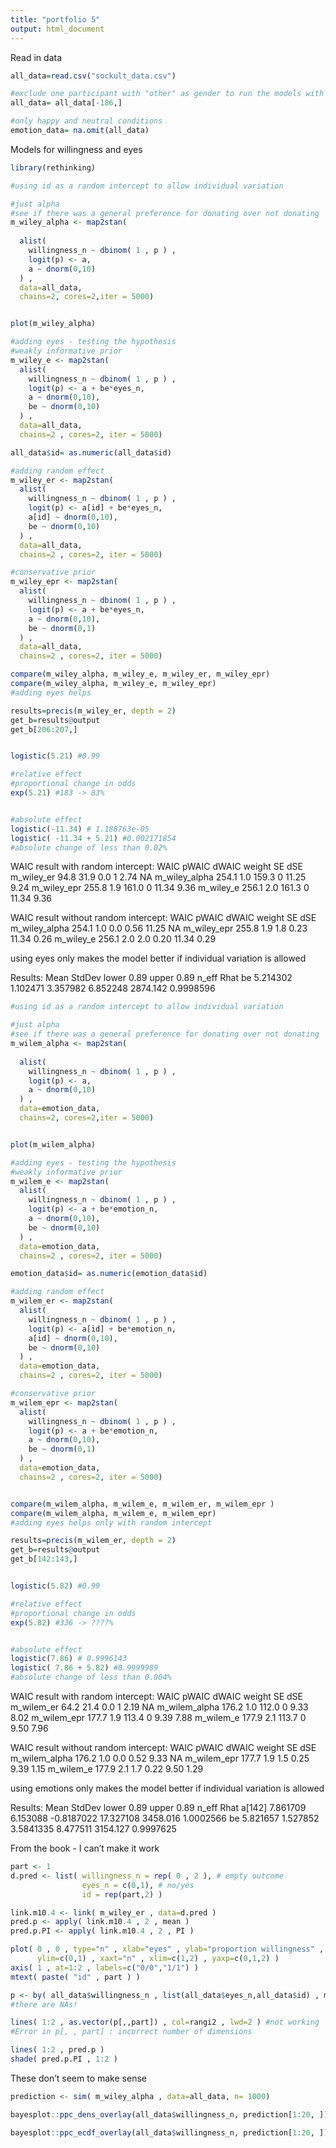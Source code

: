 ---
title: "portfolio 5"
output: html_document
---
Read in data
```{r}
all_data=read.csv("sockult_data.csv")

#exclude one participant with "other" as gender to run the models with it
all_data= all_data[-186,]

#only happy and neutral conditions
emotion_data= na.omit(all_data)


```

Models for willingness and eyes
```{r}
library(rethinking)

#using id as a random intercept to allow individual variation

#just alpha
#see if there was a general preference for donating over not donating
m_wiley_alpha <- map2stan(
  
  alist(
    willingness_n ~ dbinom( 1 , p ) ,
    logit(p) <- a,
    a ~ dnorm(0,10)
  ) ,
  data=all_data,
  chains=2, cores=2,iter = 5000)


plot(m_wiley_alpha)

#adding eyes - testing the hypothesis
#weakly informative prior
m_wiley_e <- map2stan(
  alist(
    willingness_n ~ dbinom( 1 , p ) ,
    logit(p) <- a + be*eyes_n,
    a ~ dnorm(0,10),
    be ~ dnorm(0,10)
  ) ,
  data=all_data,
  chains=2 , cores=2, iter = 5000)

all_data$id= as.numeric(all_data$id)

#adding random effect
m_wiley_er <- map2stan(
  alist(
    willingness_n ~ dbinom( 1 , p ) ,
    logit(p) <- a[id] + be*eyes_n,
    a[id] ~ dnorm(0,10),
    be ~ dnorm(0,10)
  ) ,
  data=all_data,
  chains=2 , cores=2, iter = 5000)

#conservative prior
m_wiley_epr <- map2stan(
  alist(
    willingness_n ~ dbinom( 1 , p ) ,
    logit(p) <- a + be*eyes_n,
    a ~ dnorm(0,10),
    be ~ dnorm(0,1)
  ) ,
  data=all_data,
  chains=2 , cores=2, iter = 5000)

compare(m_wiley_alpha, m_wiley_e, m_wiley_er, m_wiley_epr)
compare(m_wiley_alpha, m_wiley_e, m_wiley_epr)
#adding eyes helps

results=precis(m_wiley_er, depth = 2)
get_b=results@output
get_b[206:207,]


logistic(5.21) #0.99

#relative effect
#proportional change in odds
exp(5.21) #183 -> 83%


#absolute effect
logistic(-11.34) # 1.188763e-05
logistic( -11.34 + 5.21) #0.002171854
#absolute change of less than 0.02%
```

WAIC result with random intercept:
               WAIC pWAIC dWAIC weight    SE  dSE
m_wiley_er     94.8  31.9   0.0      1  2.74   NA
m_wiley_alpha 254.1   1.0 159.3      0 11.25 9.24
m_wiley_epr   255.8   1.9 161.0      0 11.34 9.36
m_wiley_e     256.1   2.0 161.3      0 11.34 9.36

WAIC result without random intercept:
               WAIC pWAIC dWAIC weight    SE  dSE
m_wiley_alpha 254.1   1.0   0.0   0.56 11.25   NA
m_wiley_epr   255.8   1.9   1.8   0.23 11.34 0.26
m_wiley_e     256.1   2.0   2.0   0.20 11.34 0.29

using eyes only makes the model better if individual variation is allowed

Results:
       Mean   StdDev lower 0.89 upper 0.89    n_eff      Rhat
be 5.214302 1.102471   3.357982   6.852248 2874.142 0.9998596


```{r}
#using id as a random intercept to allow individual variation

#just alpha
#see if there was a general preference for donating over not donating
m_wilem_alpha <- map2stan(
  
  alist(
    willingness_n ~ dbinom( 1 , p ) ,
    logit(p) <- a,
    a ~ dnorm(0,10)
  ) ,
  data=emotion_data,
  chains=2, cores=2,iter = 5000)


plot(m_wilem_alpha)

#adding eyes - testing the hypothesis
#weakly informative prior
m_wilem_e <- map2stan(
  alist(
    willingness_n ~ dbinom( 1 , p ) ,
    logit(p) <- a + be*emotion_n,
    a ~ dnorm(0,10),
    be ~ dnorm(0,10)
  ) ,
  data=emotion_data,
  chains=2 , cores=2, iter = 5000)

emotion_data$id= as.numeric(emotion_data$id)

#adding random effect
m_wilem_er <- map2stan(
  alist(
    willingness_n ~ dbinom( 1 , p ) ,
    logit(p) <- a[id] + be*emotion_n,
    a[id] ~ dnorm(0,10),
    be ~ dnorm(0,10)
  ) ,
  data=emotion_data,
  chains=2 , cores=2, iter = 5000)

#conservative prior
m_wilem_epr <- map2stan(
  alist(
    willingness_n ~ dbinom( 1 , p ) ,
    logit(p) <- a + be*emotion_n,
    a ~ dnorm(0,10),
    be ~ dnorm(0,1)
  ) ,
  data=emotion_data,
  chains=2 , cores=2, iter = 5000)


compare(m_wilem_alpha, m_wilem_e, m_wilem_er, m_wilem_epr )
compare(m_wilem_alpha, m_wilem_e, m_wilem_epr)
#adding eyes helps only with random intercept

results=precis(m_wilem_er, depth = 2)
get_b=results@output
get_b[142:143,]


logistic(5.82) #0.99

#relative effect
#proportional change in odds
exp(5.82) #336 -> ????%


#absolute effect
logistic(7.86) # 0.9996143
logistic( 7.86 + 5.82) #0.9999989
#absolute change of less than 0.004%
```
WAIC result with random intercept:
               WAIC pWAIC dWAIC weight   SE  dSE
m_wilem_er     64.2  21.4   0.0      1 2.19   NA
m_wilem_alpha 176.2   1.0 112.0      0 9.33 8.02
m_wilem_epr   177.7   1.9 113.4      0 9.39 7.88
m_wilem_e     177.9   2.1 113.7      0 9.50 7.96

WAIC result without random intercept:
               WAIC pWAIC dWAIC weight   SE  dSE
m_wilem_alpha 176.2   1.0   0.0   0.52 9.33   NA
m_wilem_epr   177.7   1.9   1.5   0.25 9.39 1.15
m_wilem_e     177.9   2.1   1.7   0.22 9.50 1.29

using emotions only makes the model better if individual variation is allowed

Results:
           Mean   StdDev lower 0.89 upper 0.89    n_eff      Rhat
a[142] 7.861709 6.153088 -0.8187022  17.327108 3458.016 1.0002566
be     5.821657 1.527852  3.5841335   8.477511 3154.127 0.9997625


From the book - I can't make it work
```{r}


part <- 1 
d.pred <- list( willingness_n = rep( 0 , 2 ), # empty outcome 
                eyes_n = c(0,1), # no/yes
                id = rep(part,2) ) 

link.m10.4 <- link( m_wiley_er , data=d.pred ) 
pred.p <- apply( link.m10.4 , 2 , mean ) 
pred.p.PI <- apply( link.m10.4 , 2 , PI )

plot( 0 , 0 , type="n" , xlab="eyes" , ylab="proportion willingness" ,
      ylim=c(0,1) , xaxt="n" , xlim=c(1,2) , yaxp=c(0,1,2) ) 
axis( 1 , at=1:2 , labels=c("0/0","1/1") ) 
mtext( paste( "id" , part ) )

p <- by( all_data$willingness_n , list(all_data$eyes_n,all_data$id) , mean ) 
#there are NAs!

lines( 1:2 , as.vector(p[,,part]) , col=rangi2 , lwd=2 ) #not working
#Error in p[, , part] : incorrect number of dimensions

lines( 1:2 , pred.p )
shade( pred.p.PI , 1:2 )
```

These don't seem to make sense
```{r}
prediction <- sim( m_wiley_alpha , data=all_data, n= 1000)

bayesplot::ppc_dens_overlay(all_data$willingness_n, prediction[1:20, ])

bayesplot::ppc_ecdf_overlay(all_data$willingness_n, prediction[1:20, ])

```

